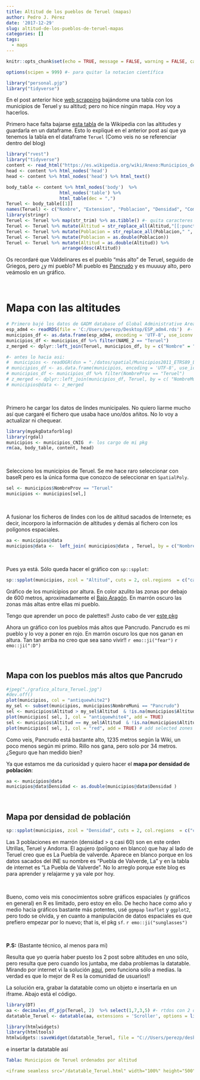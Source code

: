```yaml
---
title: Altitud de los pueblos de Teruel (mapas)
author: Pedro J. Pérez
date: '2017-12-29'
slug: altitud-de-los-pueblos-de-teruel-mapas
categories: []
tags:
  - maps
---
```



```r
knitr::opts_chunk$set(echo = TRUE, message = FALSE, warning = FALSE, cache = FALSE, cache.path = "./caches/", eval = TRUE )
```

```r
options(scipen = 999) #- para quitar la notacion científica
```
 
```r
library("personal.pjp")
library("tidyverse")
```


En el post anterior hice [web scrapping](https://es.wikipedia.org/wiki/Web_scraping) bajándome una tabla con los municipios de Teruel y su altitud; pero no hice ningún mapa. Hoy voy a hacerlos.


Primero hace falta bajarse [esta tabla](https://es.wikipedia.org/wiki/Anexo:Municipios_de_la_provincia_de_Teruel) de la Wikipedia con las altitudes y guardarla en un dataframe. Esto lo expliqué en el anterior post así que ya tenemos la tabla en el dataframe `Teruel` (Como veis no se referenciar dentro del blog)


```r
library("rvest")
library("tidyverse")
content <- read_html("https://es.wikipedia.org/wiki/Anexo:Municipios_de_la_provincia_de_Teruel")
head <- content %>% html_nodes('head') 
head <- content %>% html_nodes('head') %>% html_text()

body_table <- content %>% html_nodes('body')  %>%
                    html_nodes('table') %>%
                    html_table(dec = ",") 
Teruel <- body_table[[1]]
names(Teruel) <- c("Nombre", "Extension", "Poblacion", "Densidad", "Comarca", "Partido_judicial", "Altitud")
library(stringr)
Teruel <- Teruel %>% map(str_trim) %>% as.tibble() #- quita caracteres al final
Teruel <- Teruel %>% mutate(Altitud = str_replace_all(Altitud,"[[:punct:]]", ""))
Teruel <- Teruel %>% mutate(Poblacion = str_replace_all(Poblacion," ", ""))
Teruel <- Teruel %>% mutate(Poblacion = as.double(Poblacion))
Teruel <- Teruel %>% mutate(Altitud = as.double(Altitud)) %>%    
                     arrange(desc(Altitud))
```

Os recordaré que Valdelinares es el pueblo "más alto" de Teruel, seguido de Griegos, pero ¿y mi pueblo? Mi pueblo es [Pancrudo](https://es.wikipedia.org/wiki/Pancrudo) y es muuuuy alto, pero veámoslo en un gráfico.


<br>

#  Mapa con las altitudes


```r
# Primero bajé los datos de GADM database of Global Administrative Areas.
esp_adm4 <- readRDS(file = 'C:/Users/perezp/Desktop/ESP_adm4.rds')  #- municipios
municipios_df <- as.data.frame(esp_adm4, encoding = 'UTF-8', use_iconv = T)   #- 8.116 municipios
municipios_df <- municipios_df %>% filter(NAME_2 == "Teruel")
z_merged <- dplyr::left_join(Teruel, municipios_df, by = c("Nombre" = "NAME_4") )  #- 8118 lógicamente(los poligonos que hay en GNGI)   #- 8.116
```


```r
#- antes lo hacia asi:
#  municipios <- readOGR(dsn = "./datos/spatial/Municipios2011_ETRS89_LAEA" , layer = "Municipios2011_ETRS89_LAEA", encoding = 'UTF-8', use_iconv = TRUE)
# municipios_df <- as.data.frame(municipios, encoding = 'UTF-8', use_iconv = T)   #- 8.116 municipios
# municipios_df <- municipios_df %>% filter(NombreProv == "Teruel")
# z_merged <- dplyr::left_join(municipios_df, Teruel, by = c( "NombreMuni" = "Nombre "))  #- 8118 lógicamente(los poligonos que hay en GNGI)   #- 8.116
# municipios@data <- z_merged
```

<br>

Primero he cargar los datos de lindes municipales. No quiero liarme mucho así que cargaré el fichero que usaba hace uno/dos añitos. No lo voy a actualizar ni chequear.

```r
library(mypkgDataforblog)
library(rgdal)
municipios <- municipios_CNIG  #- los cargo de mi pkg
rm(aa, body_table, content, head)
```

<br>

Selecciono los municipios de Teruel. Se me hace raro seleccionar con baseR pero es la única forma que conozco de seleccionar en `SpatialPoly`.

```r
sel <- municipios$NombreProv == "Teruel"
municipios <- municipios[sel,]
```

<br>

A fusionar los ficheros de lindes con los de altitud sacados de Internete; es decir, incorporo la información de altitudes y demás al fichero con los polígonos espaciales.

```r
aa <- municipios@data
municipios@data <-  left_join( municipios@data , Teruel, by = c("NombreMuni"= "Nombre"))
```

<br>

Pues ya está. Sólo queda hacer el gráfico con `sp::spplot`:


```r
sp::spplot(municipios, zcol = "Altitud", cuts = 2, col.regions  = c("cadetblue1", "antiquewhite2", "antiquewhite4"))
```

Gráfico de los municipios por altura. En color azulito las zonas por debajo de 600 metros, aproximadamente el [Bajo Aragón](https://es.wikipedia.org/wiki/Bajo_Arag%C3%B3n). En marrón oscuro las zonas más altas entre ellas mi pueblo. 


Tengo que aprender un poco de palettes!! Justo cabo de ver [este pkg](https://github.com/AndreaCirilloAC/paletter)


Ahora un gráfico con los pueblos más altos que Pancrudo. Pancrudo es mi pueblo y lo voy a poner en rojo. En marrón oscuro los que nos ganan en altura. Tan tan arriba no creo que sea sano vivir!!  `r emo::ji("fear")` `r emo::ji(":D")`

<br>

## Mapa con los pueblos más altos que Pancrudo

```r
#jpeg("./grafico_altura_Teruel.jpg")
#dev.off()
plot(municipios, col = "antiquewhite2") 
my_sel <- subset(municipios, municipios$NombreMuni == "Pancrudo")
sel <- municipios$Altitud > my_sel$Altitud  & !is.na(municipios$Altitud)
plot(municipios[ sel, ], col = "antiquewhite4", add = TRUE) 
sel <- municipios$Altitud == my_sel$Altitud  & !is.na(municipios$Altitud)
plot(municipios[ sel, ], col = "red", add = TRUE) # add selected zones to map
```


Como veis, Pancrudo está bastante alto, 1235 metros según la Wiki, un poco menos según mi primo. Rillo nos gana, pero solo por 34 metros. ¿Seguro que han medido bien?


Ya que estamos me da curiosidad y quiero hacer el **mapa por densidad de población**:


```r
aa <- municipios@data 
municipios@data$Densidad <- as.double(municipios@data$Densidad )
```

<br>

## Mapa por densidad de población

```r
sp::spplot(municipios, zcol = "Densidad", cuts = 2, col.regions  = c("cadetblue1", "antiquewhite2", "antiquewhite4"))
```

Las 3 poblaciones en marrón (densidad > q casi 60) son en este orden Utrillas, Teruel y Andorra. El agujero (polígono en blanco) que hay al lado de Teruel creo que es La Puebla de valverde. Aparece en blanco porque en los datos sacados del INE su nombre es "Puebla de Valverde, La" y en la tabla de internet es "La Puebla de Valverde". No lo arreglo porque este blog es para aprender y relajarme y ya vale por hoy.

<br>

Bueno, como veis mis conocimientos sobre gráficos espaciales (y gráficos en general) en R es limitado, pero estoy en ello. De hecho hace como año y medio hacia gráficos bastante más potentes, usé `ggmpap`  `leaflet` y `ggplot2`, pero todo se olvida, y en cuanto a manipulación de datos espaciales es que prefiero empezar por lo nuevo; that is, el pkg `sf`. `r emo::ji("sunglasses")`

<br>

**P.S:** (Bastante técnico, al menos para mi)

Resulta que yo quería haber puesto los 2 post sobre altitudes en uno sólo, pero resulta que pero cuando los juntaba, me daba problemas la datatable. Mirando por internet vi la solución [aquí](https://stackoverflow.com/questions/43594039/dt-package-not-working-with-blogdown-using-hugo-future-imperfect-theme), pero funciona sólo a medias. la verdad es que lo mejor de R es la comunidad de usuarios!!

La solución era, grabar la datatable como un objeto e insertarla en un iframe. Abajo está el código. 

```r
library(DT)
aa <- decimales_df_pjp(Teruel, 2)  %>% select(1,7,3,5) #- rtdos con 2 decimales
datatable_Teruel <- datatable(aa, extensions = 'Scroller', options = list( pageLength = 10, deferRender = TRUE,scrollY = 400,scroller = TRUE), rownames = F, filter = "top")
```
 
```r
library(htmlwidgets)
library(htmltools)
htmlwidgets::saveWidget(datatable_Teruel, file = "C://Users/perezp/desktop/datatable_Teruel.html", selfcontained = TRUE)
```

e insertar la datatable así

```yaml
Tabla: Municipios de Teruel ordenados por altitud

<iframe seamless src="/datatable_Teruel.html" width="100%" height="500"></iframe>
```
